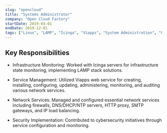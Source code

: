 ```yaml
---
slug: "opencloud"
title: "Systems Administrator"
company: "Open Cloud Factory"
startDate: 2019-04-01
endDate: 2019-12-01
tags: ["Linux", "LAMP", "Icinga", "Viapps", "System Administration", "Cybersecurity", "DNS", "DHCP", "Firewall", "Load Balancing"]
---
```


## Key Responsibilities

- Infrastructure Monitoring: Worked with Icinga servers for infrastructure state monitoring, implementing LAMP stack solutions.

- Service Management: Utilized Viapps web service for creating, installing, configuring, updating, administering, monitoring, and auditing various network services.

- Network Services: Managed and configured essential network services including firewalls, DNS/DHCP/NTP servers, HTTP proxy, SMTP gateways, and IP load balancing.

- Security Implementation: Contributed to cybersecurity initiatives through service configuration and monitoring.